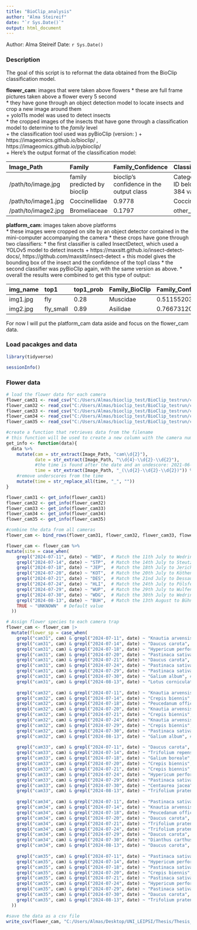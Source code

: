 ```yaml
---
title: "BioClip_analysis"
author: "Alma Steireif"
date: "`r Sys.Date()`"
output: html_document
---
```


Author: Alma Steireif
Date: `r Sys.Date()`

### Description

The goal of this script is to reformat the data obtained from the BioClip classification model. 

**flower_cam**: images that were taken above flowers
  * these are full frame pictures taken above a flower every 5 second   
  * they have gone through an object detection model to locate insects and crop a new image around them    
      + yolo11s model was used to detect insects    
  * the cropped images of the insects that have gone through a classification model to determine to the *family* level    
      + the classification tool used was pyBioClip (version: )
      + https://imageomics.github.io/bioclip/ , https://imageomics.github.io/pybioclip/    
      + Here's the output format of the classification model:    
      
| Image_Path          | Family                      | Family_Confidence                         | Classification_Category                                          |
|:--------------------|:----------------------------|:------------------------------------------|:-----------------------------------------------------------------|
| /path/to/image.jpg  | family predicted by bioclip | bioclip's confidence in the output class  | Category: stored only if ID belongs to one of 384 valid families |
| /path/to/image1.jpg | Coccinellidae               | 0.9778                                    | Coccinellidae                                                    |
| /path/to/image2.jpg | Bromeliaceae                | 0.1797                                    | other_families                                                   |
 

**platform_cam**: images taken above platforms   
  * these images were cropped on site by an object detector contained in the mini-computer accompanying the camera
  * these crops have gone through two classifiers: 
  * the first classifier is called InsectDetect, which used a YOLOv5 model to detect insects 
      + https://maxsitt.github.io/insect-detect-docs/, https://github.com/maxsitt/insect-detect
      + this model gives the bounding box of the insect and the confidence of the top1 class
  * the second classifier was pyBioClip again, with the same version as above. 
  * overall the results were combined to get this type of output: 
  
  | img_name | top1 | top1_prob | Family_BioClip | Family_Confidence_BioClip | Classification_Category_BioClip |
  |:---------|:-----|:----------|:---------------|:--------------------------|:--------------------------------|
  | img1.jpg | fly  | 0.28      | Muscidae       | 0.5115520358085632        | Muscidae                        |
  | img2.jpg | fly_small| 0.89  | Asilidae       | 0.7667312026023865        | Asilidae                        |
  
  For now I will put the platform_cam data aside and focus on the flower_cam data.

### Load pacakges and data

```r
library(tidyverse)

sessionInfo()
```

### Flower data

```r
# load the flower data for each camera
flower_cam31 <- read_csv("C:/Users/Almas/bioclip_test/BioClip_testrun/classifications_cam31.csv")
flower_cam32 <- read_csv("C:/Users/Almas/bioclip_test/BioClip_testrun/classifications_cam32.csv")
flower_cam33 <- read_csv("C:/Users/Almas/bioclip_test/BioClip_testrun/classifications_cam33.csv")
flower_cam34 <- read_csv("C:/Users/Almas/bioclip_test/BioClip_testrun/classifications_cam34.csv")
flower_cam35 <- read_csv("C:/Users/Almas/bioclip_test/BioClip_testrun/classifications_cam35.csv")
```

```r
#create a function that retrieves data from the filename 
# this function will be used to create a new column with the camera number, one with the date and one with the time
get_info <- function(data){
  data %>%
    mutate(cam = str_extract(Image_Path, "cam\\d{2}"),
           date = str_extract(Image_Path, "\\d{4}-\\d{2}-\\d{2}"),
           #the time is found after the date and an undescore: 2021-06-01_12-00-00
           time = str_extract(Image_Path, "_(\\d{2}-\\d{2}-\\d{2})")) %>%
    #remove underscores from the time
    mutate(time = str_replace_all(time, "_", ""))
}

flower_cam31 <- get_info(flower_cam31)
flower_cam32 <- get_info(flower_cam32)
flower_cam33 <- get_info(flower_cam33)
flower_cam34 <- get_info(flower_cam34)
flower_cam35 <- get_info(flower_cam35)
```


```r
#combine the data from all cameras
flower_cam <- bind_rows(flower_cam31, flower_cam32, flower_cam33, flower_cam34, flower_cam35)
```

```r
flower_cam <- flower_cam %>%
mutate(site = case_when(
    grepl("2024-07-11", date) ~ "WED",  # Match the 11th July to Wedringen
    grepl("2024-07-14", date) ~ "STP",  # Match the 14th July to Steutz
    grepl("2024-07-18", date) ~ "JEP",  # Match the 18th July to Jerichow
    grepl("2024-07-20", date) ~ "KOT",  # Match the 20th July to Köthen
    grepl("2024-07-21", date) ~ "DES",  # Match the 21nd July to Dessau
    grepl("2024-07-24", date) ~ "HLI",  # Match the 24th July to Pölsfeld
    grepl("2024-07-29", date) ~ "WUP",  # Match the 29th July to Wulfen
    grepl("2024-07-30", date) ~ "WDG",  # Match the 30th July to Wedringen
    grepl("2024-08-13", date) ~ "BUH",  # Match the 13th August to Bühne
    TRUE ~ "UNKNOWN"  # Default value
  ))
```


```r
# Assign flower species to each camera trap
flower_cam <- flower_cam |>
  mutate(flower_sp = case_when(
    grepl("cam31", cam) & grepl("2024-07-11", date) ~ "Knautia arvensis", #cam31, 11th July, Knautia arvensis
    grepl("cam31", cam) & grepl("2024-07-14", date) ~ "Daucus carota", #cam31, 14th July, Daucus carota
    grepl("cam31", cam) & grepl("2024-07-18", date) ~ "Hypericum perforatum", #cam31, 18th July, Hypericum perforatum
    grepl("cam31", cam) & grepl("2024-07-20", date) ~ "Pastinaca sativa", #cam31, 20th July, Pastinaca sativa
    grepl("cam31", cam) & grepl("2024-07-21", date) ~ "Daucus carota", #cam31, 21st July, Daucus carota
    grepl("cam31", cam) & grepl("2024-07-24", date) ~ "Pastinaca sativa", #cam31, 24th July, Pastinaca sativa  
    grepl("cam31", cam) & grepl("2024-07-29", date) ~ "Pastinaca sativa", #cam31, 29th July, Pastinaca sativa
    grepl("cam31", cam) & grepl("2024-07-30", date) ~ "Galium album", #cam31, 30th July, Galium album
    grepl("cam31", cam) & grepl("2024-08-13", date) ~ "Lotus corniculatus", #cam31, 13th August, Lotus corniculatus
    
    grepl("cam32", cam) & grepl("2024-07-11", date) ~ "Knautia arvensis", #cam32, 11th July, Knautia arvensis
    grepl("cam32", cam) & grepl("2024-07-14", date) ~ "Crepis biennis", #cam32, 14th July, Crepis biennis
    grepl("cam32", cam) & grepl("2024-07-18", date) ~ "Peucedanum officinale", #cam32, 18th July, Peucedanum officinale
    grepl("cam32", cam) & grepl("2024-07-20", date) ~ "Knautia arvensis", #cam32, 20th July, Knautia arvensis
    grepl("cam32", cam) & grepl("2024-07-21", date) ~ "Crepis biennis", #cam32, 21st July, Crepis biennis
    grepl("cam32", cam) & grepl("2024-07-24", date) ~ "Knautia arvensis", #cam32, 24th July, Knautia arvensis
    grepl("cam32", cam) & grepl("2024-07-29", date) ~ "Crepis biennis", #cam32, 29th July, Crepis biennis
    grepl("cam32", cam) & grepl("2024-07-30", date) ~ "Pastinaca sativa", #cam32, 30th July, Pastinaca sativa
    grepl("cam32", cam) & grepl("2024-08-13", date) ~ "Galium album", #cam32, 13th August, Galium album
    
    grepl("cam33", cam) & grepl("2024-07-11", date) ~ "Daucus carota", #cam33, 11th July, Daucus carota
    grepl("cam33", cam) & grepl("2024-07-14", date) ~ "Trifolium repens", #cam33, 14th July, Trifolium repens
    grepl("cam33", cam) & grepl("2024-07-18", date) ~ "Galium boreale", #cam33, 18th July, Galium boreale
    grepl("cam33", cam) & grepl("2024-07-20", date) ~ "Crepis biennis", #cam33, 20th July, Crepis biennis
    grepl("cam33", cam) & grepl("2024-07-21", date) ~ "Crepis biennis", #cam33, 21st July, Crepis biennis
    grepl("cam33", cam) & grepl("2024-07-24", date) ~ "Hypericum perforatum", #cam33, 24th July, Hypericum perforatum
    grepl("cam33", cam) & grepl("2024-07-29", date) ~ "Pastinaca sativa", #cam33, 29th July, Pastinaca sativa
    grepl("cam33", cam) & grepl("2024-07-30", date) ~ "Centaurea jacea", #cam33, 30th July, Centaurea jacea
    grepl("cam33", cam) & grepl("2024-08-13", date) ~ "Trifolium pratense", #cam33, 13th August, Trifolium pratense
    
    grepl("cam34", cam) & grepl("2024-07-11", date) ~ "Pastinaca sativa", #cam34, 11th July, Pastinaca sativa
    grepl("cam34", cam) & grepl("2024-07-14", date) ~ "Knautia arvensis", #cam34, 14th July, Knautia arvensis
    grepl("cam34", cam) & grepl("2024-07-18", date) ~ "Peucedanum officinale", #cam34, 18th July, Peucedanum officinale
    grepl("cam34", cam) & grepl("2024-07-20", date) ~ "Daucus carota", #cam34, 20th July, Daucus carota
    grepl("cam34", cam) & grepl("2024-07-21", date) ~ "Trifolium pratense", #cam34, 21st July, Trifolium pratense
    grepl("cam34", cam) & grepl("2024-07-24", date) ~ "Trifolium pratense", #cam34, 24th July, Trifolium pratense
    grepl("cam34", cam) & grepl("2024-07-29", date) ~ "Daucus carota", #cam34, 29th July, Daucus carota
    grepl("cam34", cam) & grepl("2024-07-30", date) ~ "Dianthus carthusianorum", #cam34, 30th July, Dianthus carthusianorum
    grepl("cam34", cam) & grepl("2024-08-13", date) ~ "Daucus carota", #cam34, 13th August, Daucus carota
    
    grepl("cam35", cam) & grepl("2024-07-11", date) ~ "Pastinaca sativa", #cam35, 11th July, Pastinaca sativa
    grepl("cam35", cam) & grepl("2024-07-14", date) ~ "Hypericum perforatum", #cam35, 14th July, Hypericum perforatum
    grepl("cam35", cam) & grepl("2024-07-18", date) ~ "Pastinaca sativa", #cam35, 18th July, Pastinaca sativa
    grepl("cam35", cam) & grepl("2024-07-20", date) ~ "Crepis biennis", #cam35, 20th July, Crepis biennis
    grepl("cam35", cam) & grepl("2024-07-21", date) ~ "Pastinaca sativa", #cam35, 21st July, Pastinaca sativa
    grepl("cam35", cam) & grepl("2024-07-24", date) ~ "Hypericum perforatum", #cam35, 24th July, Hypericum perforatum
    grepl("cam35", cam) & grepl("2024-07-29", date) ~ "Pastinaca sativa", #cam35, 29th July, Pastinaca sativa
    grepl("cam35", cam) & grepl("2024-07-30", date) ~ "Daucus carota", #cam35, 30th July, Daucus carota
    grepl("cam35", cam) & grepl("2024-08-13", date) ~ "Trifolium pratense" #cam35, 13th August, Trifolium pratense
  ))
```

```r
#save the data as a csv file
write_csv(flower_cam, "C:/Users/Almas/Desktop/UNI_LEIPSI/Thesis/Thesis_Rproject/data/bioclip_flower_cams.csv")
```
